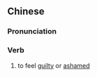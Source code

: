 ==Chinese==
{{zh-forms}}

===Pronunciation===
{{zh-pron
|m=yǒukuì
|mn=iú-khùi
|cat=v
}}

===Verb===
{{zh-verb}}

# to feel [[guilty]] or [[ashamed]]
